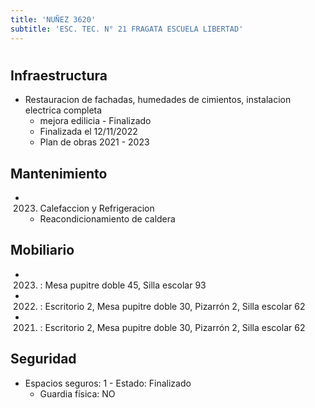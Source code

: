 ```yaml
---
title: 'NUÑEZ 3620'
subtitle: 'ESC. TEC. N° 21 FRAGATA ESCUELA LIBERTAD'
---
```


#
## Infraestructura

* Restauracion de fachadas, humedades de cimientos, instalacion electrica completa 
    + mejora edilicia - Finalizado 
    + Finalizada el 12/11/2022 
    + Plan de obras 2021 - 2023 






## Mantenimiento

*  (2023) Calefaccion y Refrigeracion 
    + Reacondicionamiento de caldera





## Mobiliario

*  (2023) : Mesa pupitre doble 45, Silla escolar 93 

*  (2022) : Escritorio 2, Mesa pupitre doble 30, Pizarrón 2, Silla escolar 62 

*  (2021) : Escritorio 2, Mesa pupitre doble 30, Pizarrón 2, Silla escolar 62 





## Seguridad

*  Espacios seguros: 1 - Estado: Finalizado 
    + Guardia física: NO



